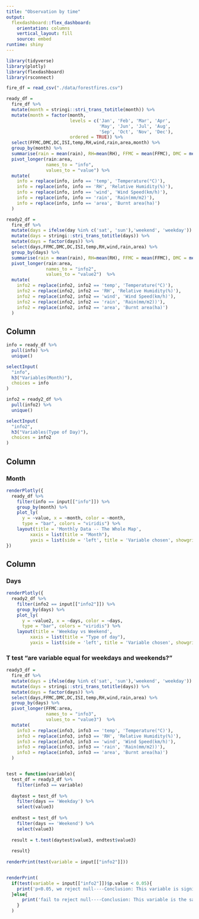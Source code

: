 ```yaml
---
title: "Observation by time"
output: 
  flexdashboard::flex_dashboard:
    orientation: columns
    vertical_layout: fill
    source: embed
runtime: shiny
---
```

```r
library(tidyverse)
library(plotly)
library(flexdashboard)
library(rsconnect)
```
 

```r
fire_df = read_csv("./data/forestfires.csv")

ready_df = 
  fire_df %>%
  mutate(month = stringi::stri_trans_totitle(month)) %>%
  mutate(month = factor(month, 
                        levels = c('Jan', 'Feb', 'Mar', 'Apr',
                                   'May', 'Jun', 'Jul', 'Aug',
                                   'Sep', 'Oct', 'Nov', 'Dec'),
                        ordered = TRUE)) %>% 
  select(FFMC,DMC,DC,ISI,temp,RH,wind,rain,area,month) %>% 
  group_by(month) %>% 
  summarise(rain = mean(rain), RH=mean(RH), FFMC = mean(FFMC), DMC = mean(DMC), DC = mean(DC), ISI = mean(ISI), temp = mean(temp), wind = mean(wind), area = mean(area)) %>% 
  pivot_longer(rain:area,
               names_to = "info",
               values_to = "value") %>% 
  mutate(
    info = replace(info, info == 'temp', 'Temperature(°C)'),
    info = replace(info, info == 'RH', 'Relative Humidity(%)'),
    info = replace(info, info == 'wind', 'Wind Speed(km/h)'),
    info = replace(info, info == 'rain', 'Rain(mm/m2)'),
    info = replace(info, info == 'area', 'Burnt area(ha)')
  )

ready2_df = 
  fire_df %>% 
  mutate(days = ifelse(day %in% c('sat', 'sun'),'weekend', 'weekday')) %>%
  mutate(days = stringi::stri_trans_totitle(days)) %>%
  mutate(days = factor(days)) %>% 
  select(days,FFMC,DMC,DC,ISI,temp,RH,wind,rain,area) %>% 
  group_by(days) %>% 
  summarise(rain = mean(rain), RH=mean(RH), FFMC = mean(FFMC), DMC = mean(DMC), DC = mean(DC), ISI = mean(ISI), temp = mean(temp), wind = mean(wind), area = mean(area)) %>% 
  pivot_longer(rain:area,
               names_to = "info2",
               values_to = "value2")  %>% 
  mutate(
    info2 = replace(info2, info2 == 'temp', 'Temperature(°C)'),
    info2 = replace(info2, info2 == 'RH', 'Relative Humidity(%)'),
    info2 = replace(info2, info2 == 'wind', 'Wind Speed(km/h)'),
    info2 = replace(info2, info2 == 'rain', 'Rain(mm/m2))'),
    info2 = replace(info2, info2 == 'area', 'Burnt area(ha)')
  )

```

Column {.sidebar}
-----------------------------------------------------------------------
```r
info = ready_df %>% 
  pull(info) %>% 
  unique()

selectInput(
  "info",
  h3("Variables(Month)"),
  choices = info
)
```


```r
info2 = ready2_df %>% 
  pull(info2) %>% 
  unique()

selectInput(
  "info2",
  h3("Variables(Type of Day)"),
  choices = info2
)
```

Column {}
-----------------------------------------------------------------------

### Month

```r
renderPlotly({
  ready_df %>% 
    filter(info == input[["info"]]) %>% 
    group_by(month) %>% 
    plot_ly(
      y = ~value, x = ~month, color = ~month,
      type = "bar", colors = "viridis") %>% 
    layout(title = 'Monthly Data -- The Whole Map',
         xaxis = list(title = "Month"),
         yaxis = list(side = 'left', title = 'Variable chosen', showgrid = FALSE, zeroline = FALSE))
})

```

Column {}
-----------------------------------------------------------------------

### Days


```r
renderPlotly({
  ready2_df %>% 
    filter(info2 == input[["info2"]]) %>% 
    group_by(days) %>% 
    plot_ly(
      y = ~value2, x = ~days, color = ~days,
      type = "bar", colors = "viridis") %>% 
    layout(title = 'Weekday vs Weekend',
         xaxis = list(title = "Type of day"),
         yaxis = list(side = 'left', title = 'Variable chosen', showgrid = FALSE, zeroline = FALSE))})
```

### T test "are variable equal for weekdays and weekends?"

```r
ready3_df = 
  fire_df %>% 
  mutate(days = ifelse(day %in% c('sat', 'sun'),'weekend', 'weekday')) %>%
  mutate(days = stringi::stri_trans_totitle(days)) %>%
  mutate(days = factor(days)) %>% 
  select(days,FFMC,DMC,DC,ISI,temp,RH,wind,rain,area) %>% 
  group_by(days) %>%
  pivot_longer(FFMC:area,
               names_to = "info3",
               values_to = "value3")  %>% 
  mutate(
    info3 = replace(info3, info3 == 'temp', 'Temperature(°C)'),
    info3 = replace(info3, info3 == 'RH', 'Relative Humidity(%)'),
    info3 = replace(info3, info3 == 'wind', 'Wind Speed(km/h)'),
    info3 = replace(info3, info3 == 'rain', 'Rain(mm/m2))'),
    info3 = replace(info3, info3 == 'area', 'Burnt area(ha)')
  )


test = function(variable){
  test_df = ready3_df %>% 
    filter(info3 == variable)
  
  daytest = test_df %>% 
    filter(days == 'Weekday') %>% 
    select(value3)
  
  endtest = test_df %>% 
    filter(days == 'Weekend') %>% 
    select(value3)
  
  result = t.test(daytest$value3, endtest$value3)
  
  result}
  
renderPrint(test(variable = input[["info2"]]))


renderPrint(
  if(test(variable = input[["info2"]])$p.value < 0.05){
    print('p<0.05, we reject null----Conclusion: This variable is significantly different between weekday data and weekend data')
  }else{
      print('fail to reject null----Conclusion: This variable is the same between weekday data and weekend data')
    }
  )


```














